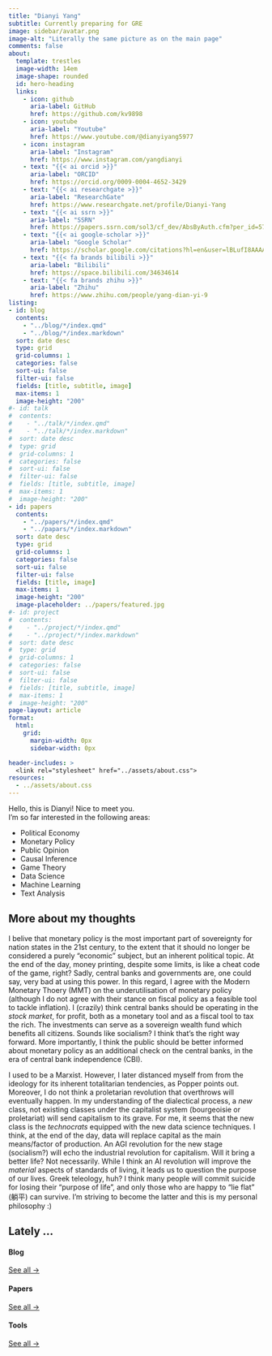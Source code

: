 ```yaml
---
title: "Dianyi Yang"
subtitle: Currently preparing for GRE
image: sidebar/avatar.png
image-alt: "Literally the same picture as on the main page"
comments: false
about:
  template: trestles
  image-width: 14em
  image-shape: rounded
  id: hero-heading
  links:
    - icon: github
      aria-label: GitHub
      href: https://github.com/kv9898
    - icon: youtube
      aria-label: "Youtube"
      href: https://www.youtube.com/@dianyiyang5977
    - icon: instagram
      aria-label: "Instagram"
      href: https://www.instagram.com/yangdianyi
    - text: "{{< ai orcid >}}"
      aria-label: "ORCID"
      href: https://orcid.org/0009-0004-4652-3429
    - text: "{{< ai researchgate >}}"
      aria-label: "ResearchGate"
      href: https://www.researchgate.net/profile/Dianyi-Yang
    - text: "{{< ai ssrn >}}"
      aria-label: "SSRN"
      href: https://papers.ssrn.com/sol3/cf_dev/AbsByAuth.cfm?per_id=5789803
    - text: "{{< ai google-scholar >}}"
      aria-label: "Google Scholar"
      href: https://scholar.google.com/citations?hl=en&user=lBLufI8AAAAJ
    - text: "{{< fa brands bilibili >}}"
      aria-label: "Bilibili"
      href: https://space.bilibili.com/34634614
    - text: "{{< fa brands zhihu >}}"
      aria-label: "Zhihu"
      href: https://www.zhihu.com/people/yang-dian-yi-9
listing: 
- id: blog
  contents: 
    - "../blog/*/index.qmd"
    - "../blog/*/index.markdown"
  sort: date desc
  type: grid
  grid-columns: 1
  categories: false
  sort-ui: false
  filter-ui: false
  fields: [title, subtitle, image]
  max-items: 1
  image-height: "200"
#- id: talk
#  contents: 
#    - "../talk/*/index.qmd"
#    - "../talk/*/index.markdown"
#  sort: date desc
#  type: grid
#  grid-columns: 1
#  categories: false
#  sort-ui: false
#  filter-ui: false
#  fields: [title, subtitle, image]
#  max-items: 1
#  image-height: "200"
- id: papers
  contents: 
    - "../papers/*/index.qmd"
    - "../papars/*/index.markdown"
  sort: date desc
  type: grid
  grid-columns: 1
  categories: false
  sort-ui: false
  filter-ui: false
  fields: [title, image]
  max-items: 1
  image-height: "200"
  image-placeholder: ../papers/featured.jpg
#- id: project
#  contents: 
#    - "../project/*/index.qmd"
#    - "../project/*/index.markdown"
#  sort: date desc
#  type: grid
#  grid-columns: 1
#  categories: false
#  sort-ui: false
#  filter-ui: false
#  fields: [title, subtitle, image]
#  max-items: 1
#  image-height: "200"
page-layout: article
format: 
  html: 
    grid:
      margin-width: 0px
      sidebar-width: 0px

header-includes: >
  <link rel="stylesheet" href="../assets/about.css">
resources:
  - ../assets/about.css
---
```


::: {#hero-heading}
<div class="h1">Hello, this is Dianyi! Nice to meet you.</div>

I'm so far interested in the following areas:
<ul>
  <li>Political Economy</li>
  <li>Monetary Policy</li>
  <li>Public Opinion</li>
  <li>Causal Inference</li>
  <li>Game Theory</li>
  <li>Data Science</li>
  <li>Machine Learning</li>
  <li>Text Analysis</li>
</ul>

:::

## More about my thoughts

I belive that monetary policy is the most important part of sovereignty for nation states in the 21st century, to the extent that it should no longer be considered a purely "economic" subject, but an inherent political topic. At the end of the day, money printing, despite some limits, is like a cheat code of the game, right? Sadly, central banks and governments are, one could say, very bad at using this power. In this regard, I agree with the Modern Monetary Thoery (MMT) on the underutilisation of monetary policy (although I do not agree with their stance on fiscal policy as a feasible tool to tackle inflation). I (crazily) think central banks should be operating in the *stock market*, for profit, both as a monetary tool and as a fiscal tool to tax the rich. The investments can serve as a sovereign wealth fund which benefits all citizens. Sounds like socialism? I think that's the right way forward. More importantly, I think the public should be better informed about monetary policy as an additional check on the central banks, in the era of central bank independence (CBI).

I used to be a Marxist. However, I later distanced myself from from the ideology for its inherent totalitarian tendencies, as Popper points out. Moreover, I do not think a proletarian revolution that overthrows will eventually happen. In my understanding of the dialectical process, a *new* class, not existing classes under the capitalist system (bourgeoisie or proletariat) will send capitalism to its grave. For me, it seems that the new class is the *technocrats* equipped with the new data science techniques. I think, at the end of the day, data will replace capital as the main means/factor of production. An AGI revolution for the new stage (socialism?) will echo the industrial revolution for capitalism. Will it bring a better life? Not necessarily. While I think an AI revolution will improve the *material* aspects of standards of living, it leads us to question the purpose of our lives. Greek teleology, huh? I think many people will commit suicide for losing their "purpose of life", and only those who are happy to "lie flat" (躺平) can survive. I'm striving to become the latter and this is my personal philosophy :)

## Lately ...

:::: {.grid}

::: {.g-col-4}
#### Blog
::: {#blog}
:::
[See all &rarr;](../blog){.about-links .subtitle}
:::

::: {.g-col-4}
#### Papers
::: {#papers}
:::
[See all &rarr;](../papers){.about-links .subtitle}
:::

::: {.g-col-4}
#### Tools
::: {#tool}
:::
[See all &rarr;](../tool){.about-links .subtitle}
:::

::::

